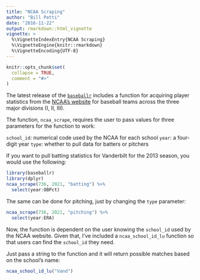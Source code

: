 ```yaml
---
title: "NCAA Scraping"
author: "Bill Petti"
date: "2016-11-22"
output: rmarkdown::html_vignette
vignette: >
  %\VignetteIndexEntry{NCAA Scraping}
  %\VignetteEngine{knitr::rmarkdown}
  %\VignetteEncoding{UTF-8}
---
```


```r
knitr::opts_chunk$set(
  collapse = TRUE,
  comment = "#>"
)
```

The latest release of the [`baseballr`](https://billpetti.github.io/baseballr/) includes a function for acquiring player statistics from the [NCAA's website](http://stats.ncaa.org) for baseball teams across the three major divisions (I, II, III).

The function, `ncaa_scrape`, requires the user to pass values for three parameters for the function to work:

`school_id`: numerical code used by the NCAA for each school
`year`: a four-digit year
`type`: whether to pull data for batters or pitchers

If you want to pull batting statistics for Vanderbilt for the 2013 season, you would use the following:

```r
library(baseballr)
library(dplyr)
ncaa_scrape(736, 2021, "batting") %>%
  select(year:OBPct)
```


The same can be done for pitching, just by changing the `type` parameter:

```r
ncaa_scrape(736, 2021, "pitching") %>%
  select(year:ERA)
```


Now, the function is dependent on the user knowing the `school_id` used by the NCAA website. Given that, I've included a `ncaa_school_id_lu` function so that users can find the `school_id` they need.

Just pass a string to the function and it will return possible matches based on the school's name:

```r
ncaa_school_id_lu("Vand")
```

